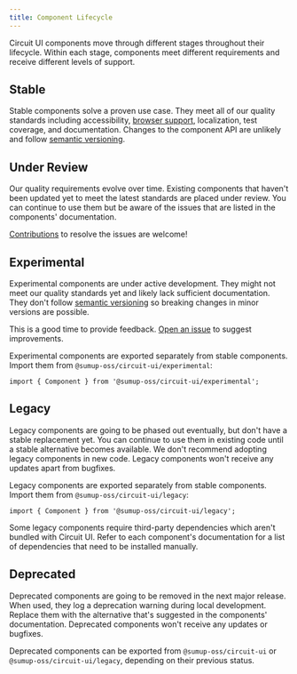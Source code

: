 ```yaml
---
title: Component Lifecycle
---
```



<Intro>
  Circuit UI components move through different stages throughout their
  lifecycle. Within each stage, components meet different requirements and
  receive different levels of support.
</Intro>

## Stable

<Status variant="stable" aria-hidden />

Stable components solve a proven use case. They meet all of our quality standards including accessibility, [browser support](Introduction/Browser-Support/Docs), localization, test coverage, and documentation. Changes to the component API are unlikely and follow [semantic versioning](https://semver.org/).

## Under Review

<Status variant="under-review" aria-hidden />

Our quality requirements evolve over time. Existing components that haven't been updated yet to meet the latest standards are placed under review. You can continue to use them but be aware of the issues that are listed in the components' documentation.

[Contributions](Contributing/Overview/Docs) to resolve the issues are welcome!

## Experimental

<Status variant="experimental" aria-hidden />

Experimental components are under active development. They might not meet our quality standards yet and likely lack sufficient documentation. They don't follow [semantic versioning](https://semver.org/) so breaking changes in minor versions are possible.

This is a good time to provide feedback. [Open an issue](https://github.com/sumup-oss/circuit-ui/issues/new?template=amend-existing-component.md) to suggest improvements.

Experimental components are exported separately from stable components. Import them from `@sumup-oss/circuit-ui/experimental`:

```tsx
import { Component } from '@sumup-oss/circuit-ui/experimental';
```

## Legacy

<Status variant="legacy" aria-hidden />

Legacy components are going to be phased out eventually, but don't have a stable replacement yet. You can continue to use them in existing code until a stable alternative becomes available. We don't recommend adopting legacy components in new code. Legacy components won't receive any updates apart from bugfixes.

Legacy components are exported separately from stable components. Import them from `@sumup-oss/circuit-ui/legacy`:

```tsx
import { Component } from '@sumup-oss/circuit-ui/legacy';
```

Some legacy components require third-party dependencies which aren't bundled with Circuit UI. Refer to each component's documentation for a list of dependencies that need to be installed manually.

## Deprecated

<Status variant="deprecated" aria-hidden />

Deprecated components are going to be removed in the next major release. When used, they log a deprecation warning during local development. Replace them with the alternative that's suggested in the components' documentation. Deprecated components won't receive any updates or bugfixes.

Deprecated components can be exported from `@sumup-oss/circuit-ui` or `@sumup-oss/circuit-ui/legacy`, depending on their previous status.
